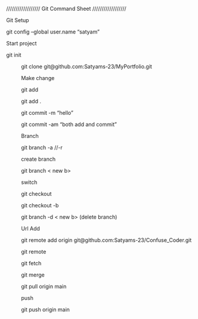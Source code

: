 ////////////////// Git Command Sheet //////////////////

Git Setup

git config --global user.name "satyam"

Start project

git init <dir>

git clone git@github.com:Satyams-23/MyPortfolio.git

Make change

git add <file name>

git add .

git commit -m "hello"

git commit -am "both add and commit"

Branch

git branch -a //-r

create branch

git branch < new b>

switch

git checkout <branch>

git checkout -b <branch>

git branch -d < new b> (delete branch)

Url Add

git remote add origin git@github.com:Satyams-23/Confuse_Coder.git

git remote

git fetch

git merge

git pull origin main

push

git push origin main
